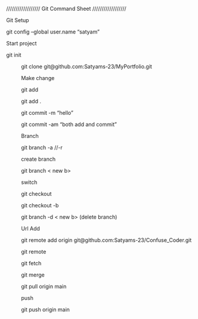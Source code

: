 ////////////////// Git Command Sheet //////////////////

Git Setup

git config --global user.name "satyam"

Start project

git init <dir>

git clone git@github.com:Satyams-23/MyPortfolio.git

Make change

git add <file name>

git add .

git commit -m "hello"

git commit -am "both add and commit"

Branch

git branch -a //-r

create branch

git branch < new b>

switch

git checkout <branch>

git checkout -b <branch>

git branch -d < new b> (delete branch)

Url Add

git remote add origin git@github.com:Satyams-23/Confuse_Coder.git

git remote

git fetch

git merge

git pull origin main

push

git push origin main
